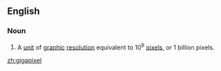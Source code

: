 ==English==

===Noun===
{{en-noun}}

# A [[unit]] of [[graphic]] [[resolution]] equivalent to 10<sup>9</sup> [[pixel]]s, or 1 billion pixels.

[[zh:gigapixel]]